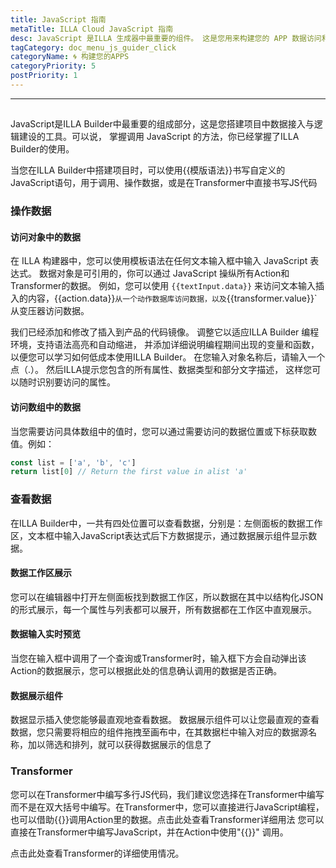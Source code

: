 ```yaml
---
title: JavaScript 指南
metaTitle: ILLA Cloud JavaScript 指南
desc: JavaScript 是ILLA 生成器中最重要的组件。 这是您用来构建您的 APP 数据访问和逻辑构造的工具
tagCategory: doc_menu_js_guider_click
categoryName: 🌀 构建您的APPS
categoryPriority: 5
postPriority: 1
---
```


* * *

## <h2 hidden>JavaScript 指南</h2>

JavaScript是ILLA Builder中最重要的组成部分，这是您搭建项目中数据接入与逻辑建设的工具。可以说， 掌握调用 JavaScript 的方法，你已经掌握了ILLA Builder的使用。

当您在ILLA Builder中搭建项目时，可以使用{{模版语法}}书写自定义的JavaScript语句，用于调用、操作数据，或是在Transformer中直接书写JS代码

### 操作数据

#### 访问对象中的数据

在 ILLA 构建器中，您可以使用模板语法在任何文本输入框中输入 JavaScript 表达式。 数据对象是可引用的，你可以通过 JavaScript 操纵所有Action和Transformer的数据。 例如，您可以使用 `{{textInput.data}}` 来访问文本输入插入的内容，{{action.data}}`从一个动作数据库访问数据，以及`{{transformer.value}}\`从变压器访问数据。

我们已经添加和修改了插入到产品的代码镜像。 调整它以适应ILLA Builder 编程环境，支持语法高亮和自动缩进， 并添加详细说明编程期间出现的变量和函数，以便您可以学习如何低成本使用ILLA Builder。 在您输入对象名称后，请输入一个点（.）。 然后ILLA提示您包含的所有属性、数据类型和部分文字描述， 这样您可以随时识别要访问的属性。

#### 访问数组中的数据

当您需要访问具体数组中的值时，您可以通过需要访问的数据位置或下标获取数值。例如：

```javascript
const list = ['a', 'b', 'c']
return list[0] // Return the first value in alist 'a'
```

### 查看数据

在ILLA Builder中，一共有四处位置可以查看数据，分别是：左侧面板的数据工作区，文本框中输入JavaScript表达式后下方数据提示，通过数据展示组件显示数据。

#### 数据工作区展示

您可以在编辑器中打开左侧面板找到数据工作区，所以数据在其中以结构化JSON的形式展示，每一个属性与列表都可以展开，所有数据都在工作区中直观展示。

[//]: # "[图片]"

#### 数据输入实时预览

当您在输入框中调用了一个查询或Transformer时，输入框下方会自动弹出该Action的数据展示，您可以根据此处的信息确认调用的数据是否正确。

[//]: # "[图片]"

#### 数据展示组件

数据显示插入使您能够最直观地查看数据。 数据展示组件可以让您最直观的查看数据，您只需要将相应的组件拖拽至画布中，在其数据栏中输入对应的数据源名称，加以筛选和排列，就可以获得数据展示的信息了

[//]: # "[图片]"

### Transformer

您可以在Transformer中编写多行JS代码，我们建议您选择在Transformer中编写而不是在双大括号中编写。在Transformer中，您可以直接进行JavaScript编程，也可以借助{{}}调用Action里的数据。点击此处查看Transformer详细用法 您可以直接在Transformer中编写JavaScript，并在Action中使用"{{}}" 调用。

点击此处查看Transformer的详细使用情况。

